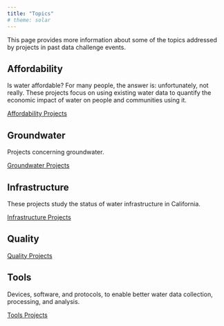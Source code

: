 ```yaml
---
title: "Topics"
# theme: solar
---
```


This page provides more information about some of the topics addressed by projects in past data challenge events.


## Affordability

Is water affordable? For many people, the answer is: unfortunately, not really.
These projects focus on using existing water data to quantify the economic impact of water on people and communities using it.

[Affordability Projects](index.qmd#category=Topic:%20Affordability%20)


## Groundwater

Projects concerning groundwater.

[Groundwater Projects](index.qmd#category=Topic:%20Groundwater%20)


## Infrastructure

These projects study the status of water infrastructure in California.

[Infrastructure Projects](index.qmd#category=Topic:%20Infrastructure%20)


## Quality

[Quality Projects](index.qmd#category=Topic:%20Quality%20)


## Tools

Devices, software, and protocols, to enable better water data collection, processing, and analysis.

[Tools Projects](index.qmd#category=Topic:%20Tools%20)
